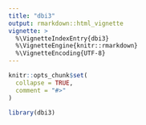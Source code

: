 ```yaml
---
title: "dbi3"
output: rmarkdown::html_vignette
vignette: >
  %\VignetteIndexEntry{dbi3}
  %\VignetteEngine{knitr::rmarkdown}
  %\VignetteEncoding{UTF-8}
---
```


```r
knitr::opts_chunk$set(
  collapse = TRUE,
  comment = "#>"
)
```

```r
library(dbi3)
```
